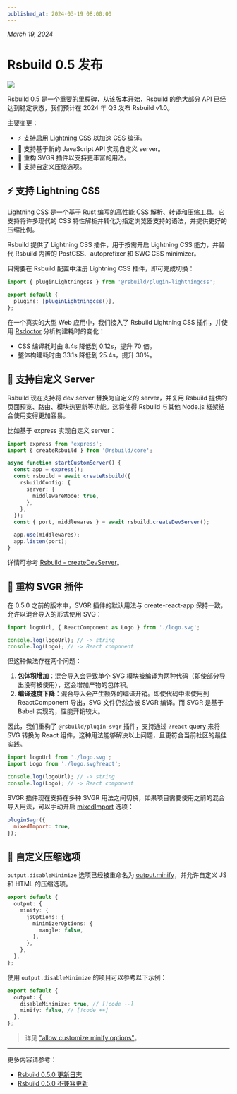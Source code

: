 ```yaml
---
published_at: 2024-03-19 08:00:00
---
```


_March 19, 2024_

# Rsbuild 0.5 发布

![](https://assets.rspack.dev/rsbuild/rsbuild-banner-v0-5.png)

Rsbuild 0.5 是一个重要的里程碑，从该版本开始，Rsbuild 的绝大部分 API 已经达到稳定状态，我们预计在 2024 年 Q3 发布 Rsbuild v1.0。

主要变更：

- ⚡️ 支持启用 [Lightning CSS](https://lightningcss.dev/) 以加速 CSS 编译。
- 🌟 支持基于新的 JavaScript API 实现自定义 server。
- 🍭 重构 SVGR 插件以支持更丰富的用法。
- 📍 支持自定义压缩选项。

## ⚡️ 支持 Lightning CSS

Lightning CSS 是一个基于 Rust 编写的高性能 CSS 解析、转译和压缩工具。它支持将许多现代的 CSS 特性解析并转化为指定浏览器支持的语法，并提供更好的压缩比例。

Rsbuild 提供了 Lightning CSS 插件，用于按需开启 Lightning CSS 能力，并替代 Rsbuild 内置的 PostCSS、autoprefixer 和 SWC CSS minimizer。

只需要在 Rsbuild 配置中注册 Lightning CSS 插件，即可完成切换：

```ts title="rsbuild.config.ts"
import { pluginLightningcss } from '@rsbuild/plugin-lightningcss';

export default {
  plugins: [pluginLightningcss()],
};
```

在一个真实的大型 Web 应用中，我们接入了 Rsbuild Lightning CSS 插件，并使用 [Rsdoctor](https://rsdoctor.dev/) 分析构建耗时的变化：

- CSS 编译耗时由 8.4s 降低到 0.12s，提升 70 倍。
- 整体构建耗时由 33.1s 降低到 25.4s，提升 30%。

## 🌟 支持自定义 Server

Rsbuild 现在支持将 dev server 替换为自定义的 server，并复用 Rsbuild 提供的页面预览、路由、模块热更新等功能。这将使得 Rsbuild 与其他 Node.js 框架结合使用变得更加容易。

比如基于 express 实现自定义 server：

```ts
import express from 'express';
import { createRsbuild } from '@rsbuild/core';

async function startCustomServer() {
  const app = express();
  const rsbuild = await createRsbuild({
    rsbuildConfig: {
      server: {
        middlewareMode: true,
      },
    },
  });
  const { port, middlewares } = await rsbuild.createDevServer();

  app.use(middlewares);
  app.listen(port);
}
```

详情可参考 [Rsbuild - createDevServer](https://rsbuild.dev/zh/api/javascript-api/instance#rsbuildcreatedevserver)。

## 🍭 重构 SVGR 插件

在 0.5.0 之前的版本中，SVGR 插件的默认用法与 create-react-app 保持一致，允许以混合导入的形式使用 SVG：

```js
import logoUrl, { ReactComponent as Logo } from './logo.svg';

console.log(logoUrl); // -> string
console.log(Logo); // -> React component
```

但这种做法存在两个问题：

1. **包体积增加**：混合导入会导致单个 SVG 模块被编译为两种代码（即使部分导出没有被使用），这会增加产物的包体积。
2. **编译速度下降**：混合导入会产生额外的编译开销。即使代码中未使用到 ReactComponent 导出，SVG 文件仍然会被 SVGR 编译。而 SVGR 是基于 Babel 实现的，性能开销较大。

因此，我们重构了 `@rsbuild/plugin-svgr` 插件，支持通过 `?react` query 来将 SVG 转换为 React 组件，这种用法能够解决以上问题，且更符合当前社区的最佳实践。

```jsx
import logoUrl from './logo.svg';
import Logo from './logo.svg?react';

console.log(logoUrl); // -> string
console.log(Logo); // -> React component
```

SVGR 插件现在支持在多种 SVGR 用法之间切换，如果项目需要使用之前的混合导入用法，可以手动开启 [mixedImport](/plugins/list/plugin-svgr#mixedimport) 选项：

```js
pluginSvgr({
  mixedImport: true,
});
```

## 📍 自定义压缩选项

`output.disableMinimize` 选项已经被重命名为 [output.minify](/config/output/minify)，并允许自定义 JS 和 HTML 的压缩选项。

```ts title="rsbuild.config.ts"
export default {
  output: {
    minify: {
      jsOptions: {
        minimizerOptions: {
          mangle: false,
        },
      },
    },
  },
};
```

使用 `output.disableMinimize` 的项目可以参考以下示例：

```ts
export default {
  output: {
    disableMinimize: true, // [!code --]
    minify: false, // [!code ++]
  },
};
```

> 详见 ["allow customize minify options"](https://github.com/web-infra-dev/rsbuild/issues/1681)。

---

更多内容请参考：

- [Rsbuild 0.5.0 更新日志](https://github.com/web-infra-dev/rsbuild/releases/tag/v0.5.0)
- [Rsbuild 0.5.0 不兼容更新](https://github.com/web-infra-dev/rsbuild/discussions/1732)
